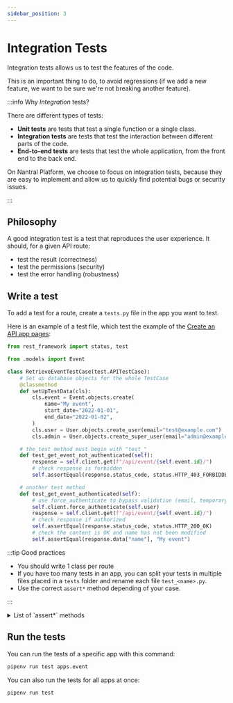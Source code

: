 ```yaml
---
sidebar_position: 3
---
```


# Integration Tests

Integration tests allows us to test the features of the code.

This is an important thing to do, to avoid regressions (if we add a new feature,
we want to be sure we're not breaking another feature).

:::info Why _Integration_ tests?

There are different types of tests:

- **Unit tests** are tests that test a single function or a single class.
- **Integration tests** are tests that test the interaction between different parts of the code.
- **End-to-end tests** are tests that test the whole application, from the front end to the back end.

On Nantral Platform, we choose to focus on integration tests, because they
are easy to implement and allow us to quickly find potential bugs or security
issues.

:::

## Philosophy

A good integration test is a test that reproduces the user experience.
It should, for a given API route:

- test the result (correctness)
- test the permissions (security)
- test the error handling (robustness)

## Write a test

To add a test for a route, create a `tests.py` file in the app you want to test.

Here is an example of a test file, which test the example of the
[Create an API app pages](dev/backend/create-an-app/index.md):

```python title="apps/event/tests.py"
from rest_framework import status, test

from .models import Event

class RetrieveEventTestCase(test.APITestCase):
    # Set up database objects for the whole TestCase
    @classmethod
    def setUpTestData(cls):
        cls.event = Event.objects.create(
            name="My event",
            start_date="2022-01-01",
            end_date="2022-01-02",
        )
        cls.user = User.objects.create_user(email="test@example.com")
        cls.admin = User.objects.create_super_user(email="admin@example.com")

    # the test method must begin with "test_"
    def test_get_event_not_authenticated(self):
        response = self.client.get(f"/api/event/{self.event.id}/")
        # check response is forbidden
        self.assertEqual(response.status_code, status.HTTP_403_FORBIDDEN)

    # another test method
    def test_get_event_authenticated(self):
        # use force_authenticate to bypass validation (email, temporary accounts)
        self.client.force_authenticate(self.user)
        response = self.client.get(f"/api/event/{self.event.id}/")
        # check response if authorized
        self.assertEqual(response.status_code, status.HTTP_200_OK)
        # check the content is OK and name has not been modified
        self.assertEqual(response.data["name"], "My event")
```

:::tip Good practices

- You should write 1 class per route
- If you have too many tests in an app, you can split your tests in multiple
  files placed in a `tests` folder and rename each file `test_<name>.py`.
- Use the correct `assert*` method depending of your case.

:::

<details>
<summary>List of `assert*` methods</summary>

The most commonly used:

| Method                                                   | Checks that                                                                   |
| -------------------------------------------------------- | ----------------------------------------------------------------------------- |
| assertEqual(a, b) <br/> assertNotEqual(a, b)             | a == b <br/> a != b                                                           |
| assertTrue(x) <br/> assertFalse(x)                       | bool(x) is True <br/> bool(x) is False                                        |
| assertIsNone(x) <br/> assertIsNotNone(x)                 | x is None <br/> x is not None                                                 |
| assertIn(a, b) <br/> assertNotIn(a, b)                   | a in b <br/> a not in b                                                       |
| assertAlmostEqual(a, b) <br/> assertNotAlmostEqual(a, b) | round(a-b, 7) == 0 <br/> round(a-b, 7) != 0                                   |
| assertGreater(a, b) <br/> assertLess(a, b)               | a > b <br/> a < b                                                             |
| assertGreaterEqual(a, b) <br/> assertLessEqual(a, b)     | a >= b <br/> a \<= b                                                          |
| assertRegex(s, r) <br/> assertNotRegex(s, r)             | r.search(s) <br/> not r.search(s)                                             |
| assertCountEqual(a, b)                                   | a and b have the same elements in the same number, regardless of their order. |

Check out the [list of `assert*` methods in Python](https://docs.python.org/3/library/unittest.html#unittest.TestCase.assertEqual)
and the [list of `assert*` methods specific to Django](https://docs.djangoproject.com/fr/4.2/topics/testing/tools/#assertions).

</details>

## Run the tests

You can run the tests of a specific app with this command:

```bash
pipenv run test apps.event
```

You can also run the tests for all apps at once:

```bash
pipenv run test
```
